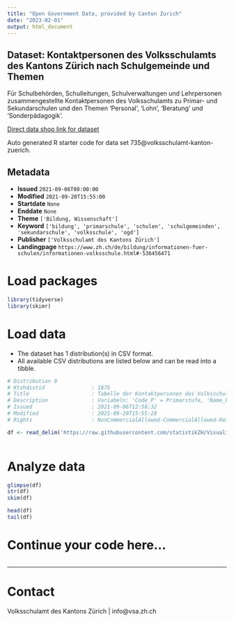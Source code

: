 ```yaml
---
title: "Open Government Data, provided by Canton Zurich"
date: "2023-02-01"
output: html_document
---
```


## Dataset: Kontaktpersonen des Volksschulamts des Kantons Zürich nach Schulgemeinde und Themen

Für Schulbehörden, Schulleitungen, Schulverwaltungen und Lehrpersonen zusammengestellte Kontaktpersonen des Volksschulamts zu Primar- und Sekundarschulen und den Themen 'Personal', 'Lohn', 'Beratung' und 'Sonderpädagogik'.

[Direct data shop link for dataset](https://www.zh.ch/de/politik-staat/opendata.zhweb-noredirect.zhweb-cache.html#/datasets/735@volksschulamt-kanton-zuerich)

Auto generated R starter code for data set 735@volksschulamt-kanton-zuerich.

## Metadata

- **Issued** `2021-09-06T00:00:00`
- **Modified** `2021-09-20T15:55:00`
- **Startdate** `None`
- **Enddate** `None`
- **Theme** `['Bildung, Wissenschaft']`
- **Keyword** `['bildung', 'primarschule', 'schulen', 'schulgemeinden', 'sekundarschule', 'volksschule', 'ogd']`
- **Publisher** `['Volksschulamt des Kantons Zürich']`
- **Landingpage** `https://www.zh.ch/de/bildung/informationen-fuer-schulen/informationen-volksschule.html#-536456471`


# Load packages

```r

library(tidyverse)
library(skimr)

```

# Load data

-   The dataset has 1 distribution(s) in CSV format.
-   All available CSV distributions are listed below and can be read into a tibble.

```r

# Distribution 0
# Ktzhdistid               : 1875
# Title                    : Tabelle der Kontaktpersonen des Volksschulamts des Kantons Zürich nach Schulgemeinde und Themen
# Description              : Variabeln: 'Code_P' = Primarstufe, 'Name_P' = Name der Primarschulgemeinde, 'Personal_P' = Name der Kontaktperson für das Thema 'Personal', 'Lohn_P' = Name der Kontaktperson für das Thema 'Lohn', 'Beratung_P' = Name der Kontaktperson für das Thema 'Beratung', 'Sonderpädagogik_P' = Name der Kontaktperson für das Thema 'Sonderpädagogik', 'Code_O' = Oberstufe, 'Name_O' = Name der Oberstufenschulgemeinde, 'Personal_O' = Name der Kontaktperson für das Thema 'Personal', 'Lohn_O' = Name der Kontaktperson für das Thema 'Lohn', 'Beratung_O' = Name der Kontaktperson für das Thema 'Beratung', 'Sonderpädagogik_O' = Name der Kontaktperson für das Thema 'Sonderpädagogik'
# Issued                   : 2021-09-06T12:58:32
# Modified                 : 2021-09-20T15:55:28
# Rights                   : NonCommercialAllowed-CommercialAllowed-ReferenceRequired

df <- read_delim('https://raw.githubusercontent.com/statistikZH/Visualisierung_VSAKarte/main/Data/VSA_Kantonskarte.csv')



```

# Analyze data

```r

glimpse(df)
str(df)
skim(df)

head(df)
tail(df)

```

# Continue your code here...

```r

```

------------------------------------------------------------------------

# Contact

Volksschulamt des Kantons Zürich | info@vsa.zh.ch
